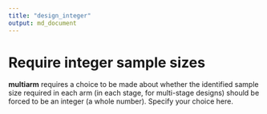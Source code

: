 ```yaml
---
title: "design_integer"
output: md_document
---
```


# Require integer sample sizes

__multiarm__ requires a choice to be made about whether the identified sample size required in each arm (in each stage, for multi-stage designs) should be forced to be an integer (a whole number).
Specify your choice here.

